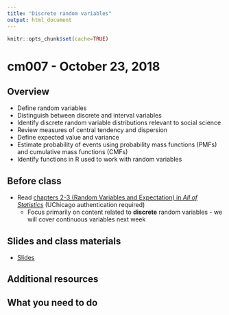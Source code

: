 ```yaml
---
title: "Discrete random variables"
output: html_document
---
```


```r
knitr::opts_chunk$set(cache=TRUE)
```

# cm007 - October 23, 2018

## Overview

* Define random variables
* Distinguish between discrete and interval variables
* Identify discrete random variable distributions relevant to social science
* Review measures of central tendency and dispersion
* Define expected value and variance
* Estimate probability of events using probability mass functions (PMFs) and cumulative mass functions (CMFs)
* Identify functions in R used to work with random variables

## Before class

* Read [chapters 2-3 (Random Variables and Expectation) in *All of Statistics*](https://link-springer-com.proxy.uchicago.edu/book/10.1007%2F978-0-387-21736-9) (UChicago authentication required)
    * Focus primarily on content related to **discrete** random variables - we will cover continuous variables next week

## Slides and class materials

* [Slides](extras/cm007_slides.html)

## Additional resources

## What you need to do

